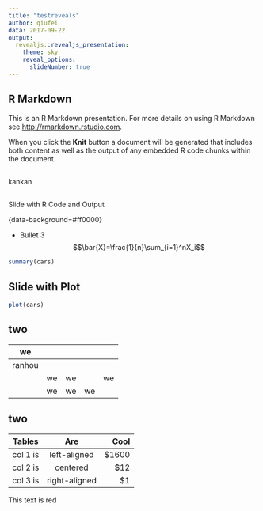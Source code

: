 ```yaml
---
title: "testreveals"
author: qiufei
data: 2017-09-22
output:
  revealjs::revealjs_presentation:
    theme: sky
    reveal_options:
      slideNumber: true
---
```


## R Markdown

This is an R Markdown presentation.  For more details on using R Markdown see <http://rmarkdown.rstudio.com>.

When you click the **Knit** button a document will be generated that includes both content as well as the output of any embedded R code chunks within the document.

## {data-background="01-financial-holding.jpg"}

kankan




##  {data-background=#ff0000}

Slide with R Code and Output

{data-background=#ff0000}


- Bullet 3 $$\bar{X}=\frac{1}{n}\sum_{i=1}^nX_i$$

```r
summary(cars)
```

## Slide with Plot

```r
plot(cars)
```

## {data-background-iframe="https://github.com"}


## two



| we     |    |    |    |    |
|--------|----|----|----|----|
| ranhou |    |    |    |    |
|        | we | we |    | we |
|        | we | we | we |    |

## two

| Tables   |      Are      |  Cool |
|----------|:-------------:|------:|
| col 1 is |  left-aligned | $1600 |
| col 2 is |    centered   |   $12 |
| col 3 is | right-aligned |    $1 |

<div class="red2">
This text is red
</div>




